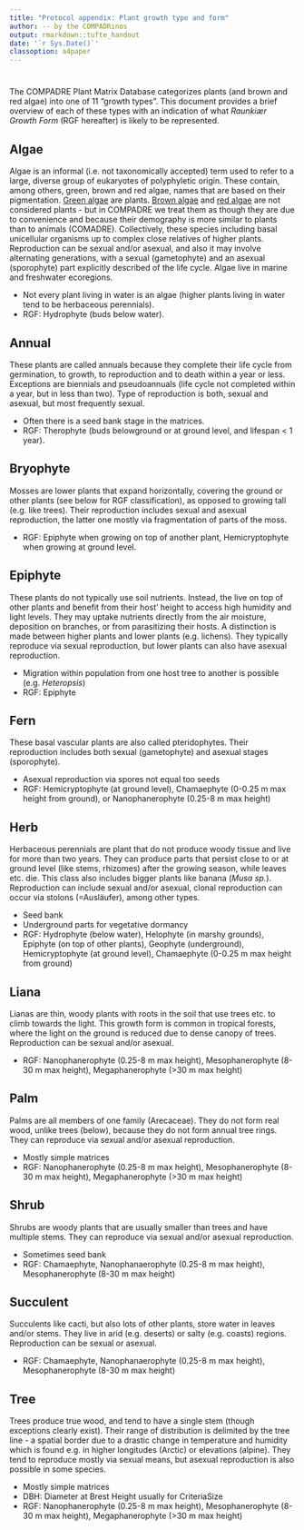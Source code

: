```yaml
---
title: "Protocol appendix: Plant growth type and form"
author: -- by the COMPADRinos
output: rmarkdown::tufte_handout
date: '`r Sys.Date()`'
classoption: a4paper
---
```


#


The COMPADRE Plant Matrix Database categorizes plants (and brown and red algae) into one of 11 "growth types". This document provides a brief overview of each of these types with an indication of what *Raunkiær Growth Form* (RGF hereafter) is likely to be represented.

## Algae

Algae is an informal (i.e. not taxonomically accepted) term used to refer to a large, diverse group of eukaryotes of polyphyletic origin. These contain, among others, green, brown and red algae, names that are based on their pigmentation. [Green algae](https://en.wikipedia.org/wiki/Green_algae) are plants. [Brown algae](https://en.wikipedia.org/wiki/Brown_algae) and [red algae](https://en.wikipedia.org/wiki/Red_algae) are not considered plants - but in COMPADRE we treat them as though they are due to convenience and because their demography is more similar to plants than to animals (COMADRE). Collectively, these species including basal unicellular organisms up to complex close relatives of higher plants. Reproduction can be sexual and/or asexual, and also it may involve alternating generations, with a sexual (gametophyte) and an asexual (sporophyte) part explicitly described of the life cycle. Algae live in marine and freshwater ecoregions.

\begin{marginfigure}
\includegraphics[width=.8\marginparwidth]{growthtypeimages/image1.jpeg}
\end{marginfigure}

*	Not every plant living in water is an algae (higher plants living in water tend to be herbaceous perennials).
* RGF: Hydrophyte (buds below water).

## Annual

These plants are called annuals because they complete their life cycle from germination, to growth, to reproduction and to death within a year or less. Exceptions are biennials and pseudoannuals (life cycle not completed within a year, but in less than two). Type of reproduction is both, sexual and asexual, but most frequently sexual.

\begin{marginfigure}
\includegraphics[width=.8\marginparwidth]{growthtypeimages/image2.jpeg}
\end{marginfigure}

*	Often there is a seed bank stage in the matrices.
*	RGF: Therophyte (buds belowground or at ground level, and lifespan < 1 year).

## Bryophyte

Mosses are lower plants that expand horizontally, covering the ground or other plants (see below for RGF classification), as opposed to growing tall (e.g. like trees). Their reproduction includes sexual and asexual reproduction, the latter one mostly via fragmentation of parts of the moss.

\begin{marginfigure}
\includegraphics[width=.8\marginparwidth]{growthtypeimages/image3.jpeg}
\end{marginfigure}

*	RGF: Epiphyte when growing on top of another plant, Hemicryptophyte when growing at ground level.

## Epiphyte

These plants do not typically use soil nutrients. Instead, the live on top of other plants and benefit from their host' height to access high humidity and light levels. They may uptake nutrients directly from the air moisture, deposition on branches, or from parasitizing their hosts. A distinction is made between higher plants and lower plants (e.g. lichens). They typically reproduce via sexual reproduction, but lower plants can also have asexual reproduction.

\begin{marginfigure}
\includegraphics[width=.8\marginparwidth]{growthtypeimages/image4.jpeg}
\end{marginfigure}

*	Migration within population from one host tree to another is possible (e.g. _Heteropsis_)
*	RGF: Epiphyte 

## Fern

These basal vascular plants are also called pteridophytes. Their reproduction includes both sexual (gametophyte) and asexual stages (sporophyte).

\begin{marginfigure}
\includegraphics[width=.8\marginparwidth]{growthtypeimages/image5.jpeg}
\end{marginfigure}

*	Asexual reproduction via spores not equal too seeds
*	RGF: Hemicryptophyte (at ground level), Chamaephyte (0-0.25 m max height from ground), or Nanophanerophyte (0.25-8 m max height)

## Herb

Herbaceous perennials are plant that do not produce woody tissue and live for more than two years. They can produce parts that persist close to or at ground level (like stems, rhizomes) after the growing season, while leaves etc. die. This class also includes bigger plants like banana (_Musa sp._). Reproduction can include sexual and/or asexual, clonal reproduction can occur via stolons (=Ausläufer), among other types.

\begin{marginfigure}
\includegraphics[width=.8\marginparwidth]{growthtypeimages/image6.jpeg}
\end{marginfigure}

*	Seed bank
*	Underground parts for vegetative dormancy
*	RGF: Hydrophyte (below water), Helophyte (in marshy grounds), Epiphyte (on top of other plants), Geophyte (underground), Hemicryptophyte (at ground level), Chamaephyte (0-0.25 m max height from ground)

## Liana

Lianas are thin, woody plants with roots in the soil that use trees etc. to climb towards the light. This growth form is common in tropical forests, where the light on the ground is reduced due to dense canopy of trees. Reproduction can be sexual and/or asexual. 

*	RGF: Nanophanerophyte (0.25-8 m max height), Mesophanerophyte (8-30 m max height), Megaphanerophyte (>30 m max height)



\begin{marginfigure}
\includegraphics[width=.8\marginparwidth]{growthtypeimages/image7.jpeg}
\end{marginfigure}

## Palm

Palms are all members of one family (Arecaceae). They do not form real wood, unlike trees (below), because they do not form annual tree rings. They can reproduce via sexual and/or asexual reproduction.

\begin{marginfigure}
\includegraphics[width=.8\marginparwidth]{growthtypeimages/image8.jpeg}
\end{marginfigure}

*	Mostly simple matrices
*	RGF: Nanophanerophyte (0.25-8 m max height), Mesophanerophyte (8-30 m max height), Megaphanerophyte (>30 m max height)


## Shrub

Shrubs are woody plants that are usually smaller than trees and have multiple stems. They can reproduce via sexual and/or asexual reproduction.

\begin{marginfigure}
\includegraphics[width=.8\marginparwidth]{growthtypeimages/image9.jpeg}
\end{marginfigure}

*	Sometimes seed bank
*	RGF: Chamaephyte, Nanophanaerophyte (0.25-8 m max height), Mesophanerophyte (8-30 m max height)

## Succulent

Succulents like cacti, but also lots of other plants, store water in leaves and/or stems. They live in arid (e.g. deserts) or salty (e.g. coasts) regions. Reproduction can be sexual or asexual.

\begin{marginfigure}
\includegraphics[width=.8\marginparwidth]{growthtypeimages/image10.jpeg}
\end{marginfigure}


*	RGF: Chamaephyte, Nanophanaerophyte (0.25-8 m max height), Mesophanerophyte (8-30 m max height)


## Tree

Trees produce true wood, and tend to have a single stem (though exceptions clearly exist). Their range of distribution is delimited by the tree line -  a spatial border due to a drastic change in temperature and humidity which is found e.g. in higher longitudes (Arctic) or elevations (alpine). They tend to reproduce mostly via sexual means, but asexual reproduction is also possible in some species.

\begin{marginfigure}
\includegraphics[width=.8\marginparwidth]{growthtypeimages/image11.jpeg}
\end{marginfigure}

*	Mostly simple matrices
*	DBH: Diameter at Brest Height usually for CriteriaSize
*	RGF: Nanophanerophyte (0.25-8 m max height), Mesophanerophyte (8-30 m max height), Megaphanerophyte (>30 m max height)

